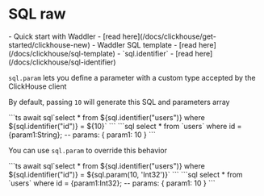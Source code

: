 

# SQL raw
<Prerequisites>
- Quick start with Waddler - [read here](/docs/clickhouse/get-started/clickhouse-new)
- Waddler SQL template - [read here](/docs/clickhouse/sql-template)
- `sql.identifier` - [read here](/docs/clickhouse/sql-identifier)
</Prerequisites>
<br/>

`sql.param` lets you define a parameter with a custom type accepted by the ClickHouse client

By default, passing `10` will generate this SQL and parameters array
<Section>
```ts
await sql`select * from ${sql.identifier("users")} where ${sql.identifier("id")} = ${10}`
```
```sql
select * from `users` where id = {param1:String};
-- params: { param1: 10 }
```
</Section>

You can use `sql.param` to override this behavior

<Section>
```ts
await sql`select * from ${sql.identifier("users")} 
          where ${sql.identifier("id")} = ${sql.param(10, 'Int32')}`
```
```sql
select * from `users` where id = {param1:Int32};
-- params: { param1: 10 }
```
</Section>